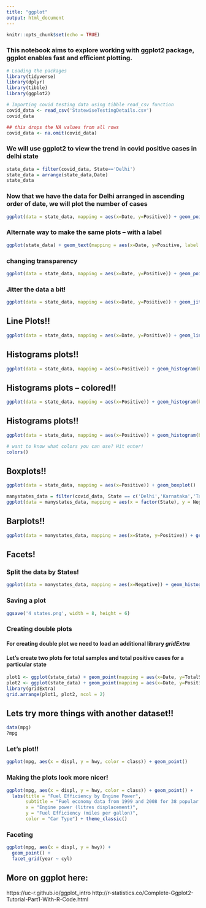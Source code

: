 ```yaml
---
title: "ggplot"
output: html_document
---
```


```r
knitr::opts_chunk$set(echo = TRUE)
```
### This notebook aims to explore working with ggplot2 package, ggplot enables fast and efficient plotting. 

```r
# Loading the packages
library(tidyverse)
library(dplyr)
library(tibble)
library(ggplot2)
```


```r
# Importing covid testing data using tibble read_csv function
covid_data <- read_csv('StatewiseTestingDetails.csv')
covid_data
```

```r
## this drops the NA values from all rows
covid_data <- na.omit(covid_data)
```


### We will use ggplot2 to view the trend in covid positive cases in delhi state
```r
state_data = filter(covid_data, State=='Delhi')
state_data = arrange(state_data,Date)
state_data
```



### Now that we have the data for Delhi arranged in ascending order of date, we will plot the number of cases 
```r
ggplot(data = state_data, mapping = aes(x=Date, y=Positive)) + geom_point()
```

### Alternate way to make the same plots -- with a label
```r
ggplot(state_data) + geom_text(mapping = aes(x=Date, y=Positive, label = Positive))
```

### changing transparency
```r
ggplot(data = state_data, mapping = aes(x=Date, y=Positive)) + geom_point(alpha = 0.2)

```

### Jitter the data a bit!
```r
ggplot(data = state_data, mapping = aes(x=Date, y=Positive)) + geom_jitter(width=20, height=20)

```

## Line Plots!!
```r
ggplot(data = state_data, mapping = aes(x=Date, y=Positive)) + geom_line()

```

## Histograms plots!!
```r
ggplot(data = state_data, mapping = aes(x=Positive)) + geom_histogram(bins = 5)

```

## Histograms plots -- colored!!
```r
ggplot(data = state_data, mapping = aes(x=Positive)) + geom_histogram(bins = 5, color = "white")

```

## Histograms plots!!
```r
ggplot(data = state_data, mapping = aes(x=Positive)) + geom_histogram(bins = 5, color = "white", fill = "steelblue")

```
```r
# want to know what colors you can use? Hit enter!
colors()
```

## Boxplots!!
```r
ggplot(data = state_data, mapping = aes(x=Positive)) + geom_boxplot()

```
```r
manystates_data = filter(covid_data, State == c('Delhi','Karnataka','Tamil Nadu','Uttar Pradesh'))
ggplot(data = manystates_data, mapping = aes(x = factor(State), y = Negative)) + geom_boxplot()
```

## Barplots!!
```r
ggplot(data = manystates_data, mapping = aes(x=State, y=Positive)) + geom_col()

```

## Facets!
### Split the data by States!
```r
ggplot(data = manystates_data, mapping = aes(x=Negative)) + geom_histogram(bins = 10, color = "white", fill = "steelblue") + facet_wrap(~State, nrow = 2)

```



### Saving a plot
```r
ggsave('4 states.png', width = 8, height = 6)
```




### Creating double plots
#### For creating double plot we need to load an additional library _gridExtra_
#### Let's create two plots for total samples and total positive cases for a particular state

```r
plot1 <- ggplot(state_data) + geom_point(mapping = aes(x=Date, y=TotalSamples))
plot2 <- ggplot(state_data) + geom_point(mapping = aes(x=Date, y=Positive))
library(gridExtra)
grid.arrange(plot1, plot2, ncol = 2)
```

## Lets try more things with another dataset!!
```r
data(mpg)
?mpg
```

### Let's plot!!
```r
ggplot(mpg, aes(x = displ, y = hwy, color = class)) + geom_point()
```

### Making the plots look more nicer!
```r
ggplot(mpg, aes(x = displ, y = hwy, color = class)) + geom_point() + 
  labs(title = "Fuel Efficiency by Engine Power",
       subtitle = "Fuel economy data from 1999 and 2008 for 38 popular models of cars",
       x = "Engine power (litres displacement)",
       y = "Fuel Efficiency (miles per gallon)",
       color = "Car Type") + theme_classic()
```

### Faceting 
```r
ggplot(mpg, aes(x = displ, y = hwy)) +
  geom_point() +
  facet_grid(year ~ cyl)
```

## More on ggplot here: 
https://uc-r.github.io/ggplot_intro 
http://r-statistics.co/Complete-Ggplot2-Tutorial-Part1-With-R-Code.html 

